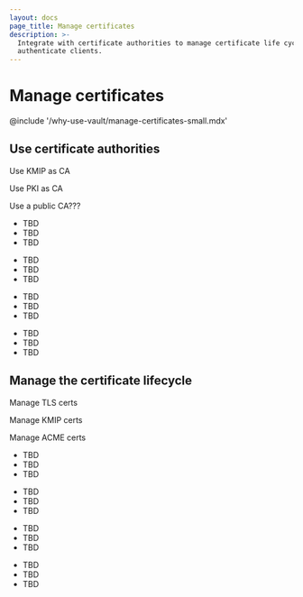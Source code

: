 ```yaml
---
layout: docs
page_title: Manage certificates
description: >-
  Integrate with certificate authorities to manage certificate life cycles and
  authenticate clients.
---
```


# Manage certificates

@include '/why-use-vault/manage-certificates-small.mdx'


## Use certificate authorities

Use KMIP as CA

Use PKI as CA

Use a public CA???

<Tabs>
<Tab heading="Key concepts" group="concept">

- TBD
- TBD
- TBD

</Tab>
<Tab heading="Guides" group="guides">

- TBD
- TBD
- TBD

</Tab>
<Tab heading="Tutorials" group="tutorials">

- TBD
- TBD
- TBD

</Tab>
<Tab heading="References" group="reference">

- TBD
- TBD
- TBD

</Tab>
</Tabs>




## Manage the certificate lifecycle

Manage TLS certs





Manage KMIP certs

Manage ACME certs

<Tabs>
<Tab heading="Key concepts" group="concept">

- TBD
- TBD
- TBD

</Tab>
<Tab heading="Guides" group="guides">

- TBD
- TBD
- TBD

</Tab>
<Tab heading="Tutorials" group="tutorials">

- TBD
- TBD
- TBD

</Tab>
<Tab heading="References" group="reference">

- TBD
- TBD
- TBD

</Tab>
</Tabs>